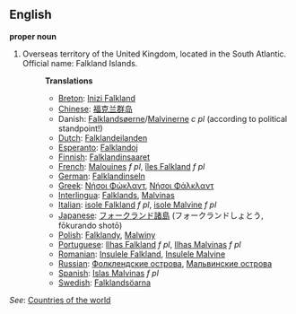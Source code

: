 ==English==

'''proper noun'''

# Overseas territory of the United Kingdom, located in the South Atlantic. Official name: Falkland Islands.
#:'''Translations'''
#:*[[Breton]]: [[Inizi Falkland]]
#:*[[Chinese]]: [[福克兰群岛]]
#:* Danish: [[Falklandsøerne]]/[[Malvinerne]] ''c pl'' (according to political standpoint!)
#:*[[Dutch]]: [[Falklandeilanden]]
#:*[[Esperanto]]: [[Falklandoj]]
#:*[[Finnish]]: [[Falklandinsaaret]]
#:*[[French]]: [[Malouines]] ''f pl'', [[îles Falkland]] ''f pl''
#:*[[German]]: [[Falklandinseln]]
#:*[[Greek]]: [[Νήσοι Φώκλαντ]], [[Νήσοι Φάλκλαντ]]
#:*[[Interlingua]]: [[Falklands]], [[Malvinas]]
#:*[[Italian]]: [[isole Falkland]] ''f pl'', [[isole Malvine]] ''f pl''
#:*[[Japanese]]: [[フォークランド諸島]] (フォークランドしょとう, fōkurando shotō)
#:*[[Polish]]: [[Falklandy]], [[Malwiny]]
#:*[[Portuguese]]: [[Ilhas Falkland]] ''f pl'', [[Ilhas Malvinas]] ''f pl''
#:*[[Romanian]]: [[Insulele Falkland]], [[Insulele Malvine]]
#:*[[Russian]]: [[Фолклендские острова]], [[Мальвинские острова]]
#:*[[Spanish]]: [[Islas Malvinas]] ''f pl''
#:*[[Swedish]]: [[Falklandsöarna]]

''See'': [[Countries of the world]]